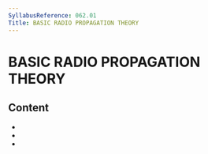 ```yaml
---
SyllabusReference: 062.01
Title: BASIC RADIO PROPAGATION THEORY
---
```


# BASIC RADIO PROPAGATION THEORY

## Content

- <Link href="062.01.01" />
- <Link href="062.01.02" />
- <Link href="062.01.03" />
